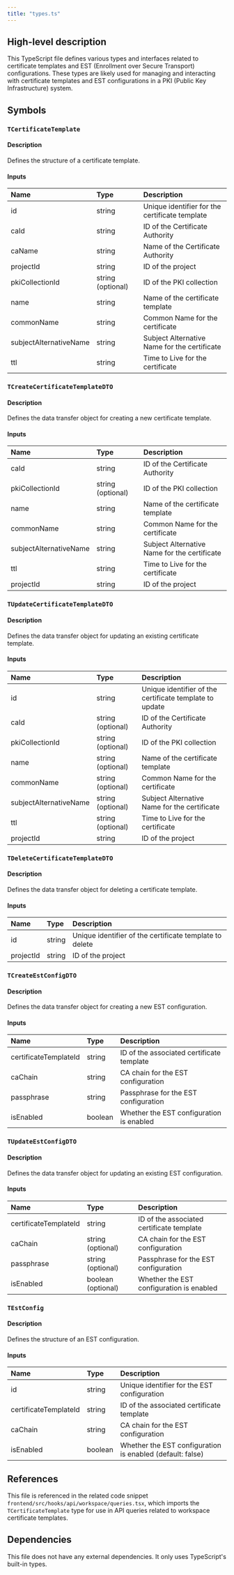 ```yaml
---
title: "types.ts"
---
```


## High-level description
This TypeScript file defines various types and interfaces related to certificate templates and EST (Enrollment over Secure Transport) configurations. These types are likely used for managing and interacting with certificate templates and EST configurations in a PKI (Public Key Infrastructure) system.

## Symbols

### `TCertificateTemplate`
#### Description
Defines the structure of a certificate template.

#### Inputs
| Name | Type | Description |
|:-----|:-----|:------------|
| id | string | Unique identifier for the certificate template |
| caId | string | ID of the Certificate Authority |
| caName | string | Name of the Certificate Authority |
| projectId | string | ID of the project |
| pkiCollectionId | string (optional) | ID of the PKI collection |
| name | string | Name of the certificate template |
| commonName | string | Common Name for the certificate |
| subjectAlternativeName | string | Subject Alternative Name for the certificate |
| ttl | string | Time to Live for the certificate |

### `TCreateCertificateTemplateDTO`
#### Description
Defines the data transfer object for creating a new certificate template.

#### Inputs
| Name | Type | Description |
|:-----|:-----|:------------|
| caId | string | ID of the Certificate Authority |
| pkiCollectionId | string (optional) | ID of the PKI collection |
| name | string | Name of the certificate template |
| commonName | string | Common Name for the certificate |
| subjectAlternativeName | string | Subject Alternative Name for the certificate |
| ttl | string | Time to Live for the certificate |
| projectId | string | ID of the project |

### `TUpdateCertificateTemplateDTO`
#### Description
Defines the data transfer object for updating an existing certificate template.

#### Inputs
| Name | Type | Description |
|:-----|:-----|:------------|
| id | string | Unique identifier of the certificate template to update |
| caId | string (optional) | ID of the Certificate Authority |
| pkiCollectionId | string (optional) | ID of the PKI collection |
| name | string (optional) | Name of the certificate template |
| commonName | string (optional) | Common Name for the certificate |
| subjectAlternativeName | string (optional) | Subject Alternative Name for the certificate |
| ttl | string (optional) | Time to Live for the certificate |
| projectId | string | ID of the project |

### `TDeleteCertificateTemplateDTO`
#### Description
Defines the data transfer object for deleting a certificate template.

#### Inputs
| Name | Type | Description |
|:-----|:-----|:------------|
| id | string | Unique identifier of the certificate template to delete |
| projectId | string | ID of the project |

### `TCreateEstConfigDTO`
#### Description
Defines the data transfer object for creating a new EST configuration.

#### Inputs
| Name | Type | Description |
|:-----|:-----|:------------|
| certificateTemplateId | string | ID of the associated certificate template |
| caChain | string | CA chain for the EST configuration |
| passphrase | string | Passphrase for the EST configuration |
| isEnabled | boolean | Whether the EST configuration is enabled |

### `TUpdateEstConfigDTO`
#### Description
Defines the data transfer object for updating an existing EST configuration.

#### Inputs
| Name | Type | Description |
|:-----|:-----|:------------|
| certificateTemplateId | string | ID of the associated certificate template |
| caChain | string (optional) | CA chain for the EST configuration |
| passphrase | string (optional) | Passphrase for the EST configuration |
| isEnabled | boolean (optional) | Whether the EST configuration is enabled |

### `TEstConfig`
#### Description
Defines the structure of an EST configuration.

#### Inputs
| Name | Type | Description |
|:-----|:-----|:------------|
| id | string | Unique identifier for the EST configuration |
| certificateTemplateId | string | ID of the associated certificate template |
| caChain | string | CA chain for the EST configuration |
| isEnabled | boolean | Whether the EST configuration is enabled (default: false) |

## References
This file is referenced in the related code snippet `frontend/src/hooks/api/workspace/queries.tsx`, which imports the `TCertificateTemplate` type for use in API queries related to workspace certificate templates.

## Dependencies
This file does not have any external dependencies. It only uses TypeScript's built-in types.
